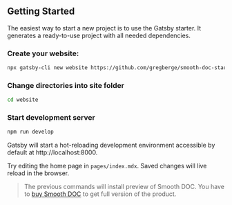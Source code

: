 ## Getting Started

The easiest way to start a new project is to use the Gatsby starter. It generates a ready-to-use project with all needed dependencies.

### Create your website:

```bash
npx gatsby-cli new website https://github.com/gregberge/smooth-doc-starter
```

### Change directories into site folder

```bash
cd website
```

### Start development server

```bash
npm run develop
```

Gatsby will start a hot-reloading development environment accessible by default at http://localhost:8000.

Try editing the home page in `pages/index.mdx`. Saved changes will live reload in the browser.

> The previous commands will install preview of Smooth DOC. You have to <a href="https://gum.co/smooth-doc" data-gumroad-single-product="true">buy Smooth DOC</a> to get full version of the product.

